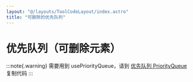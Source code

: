 ```yaml
---
layout: "@/layouts/ToolCodeLayout/index.astro"
title: "可删除的优先队列"
---
```



# 优先队列（可删除元素）

:::note{.warning}
需要用到 usePriorityQueue，请到 [优先队列 PriorityQueue](./priorityqueue) 复制代码
:::
